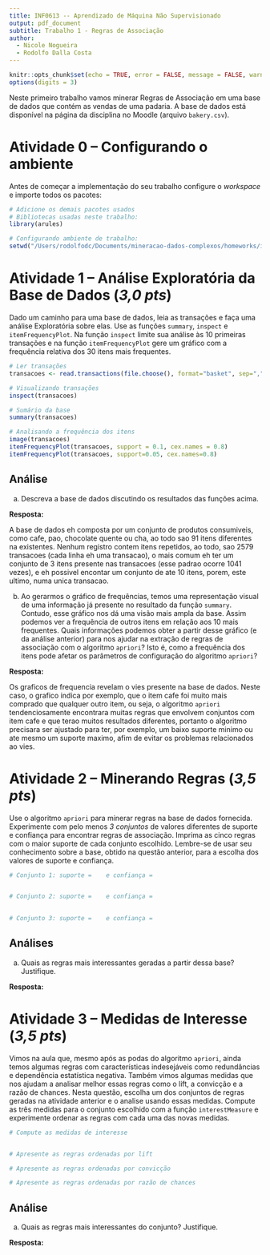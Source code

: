 ```yaml
---
title: INF0613 -- Aprendizado de Máquina Não Supervisionado
output: pdf_document
subtitle: Trabalho 1 - Regras de Associação
author: 
  - Nicole Nogueira 
  - Rodolfo Dalla Costa
---
```


```r
knitr::opts_chunk$set(echo = TRUE, error = FALSE, message = FALSE, warning = FALSE, tidy = FALSE)
options(digits = 3)
```

Neste primeiro trabalho vamos minerar Regras de Associação em uma base de dados que contém as vendas de uma padaria. A base de dados está disponível na página da disciplina no Moodle (arquivo `bakery.csv`).

# Atividade 0 -- Configurando o ambiente

Antes de começar a implementação do seu trabalho configure o *workspace* e importe todos os pacotes:

```r
# Adicione os demais pacotes usados
# Bibliotecas usadas neste trabalho:
library(arules)

# Configurando ambiente de trabalho:
setwd("/Users/rodolfodc/Documents/mineracao-dados-complexos/homeworks/inf-0611-0612/inf0613")

```

# Atividade 1 -- Análise Exploratória da Base de Dados (*3,0 pts*)

Dado um caminho para uma base de dados, leia as transações e faça uma análise Exploratória sobre elas. Use as funções `summary`, `inspect` e `itemFrequencyPlot`. Na função `inspect` limite sua análise às 10 primeiras transações e na função `itemFrequencyPlot` gere um gráfico com a frequência relativa dos 30 itens mais frequentes.

```r
# Ler transações
transacoes <- read.transactions(file.choose(), format="basket", sep=",")

# Visualizando transações
inspect(transacoes)

# Sumário da base
summary(transacoes)

# Analisando a frequência dos itens 
image(transacoes)
itemFrequencyPlot(transacoes, support = 0.1, cex.names = 0.8)
itemFrequencyPlot(transacoes, support=0.05, cex.names=0.8)

```

## Análise

a)  Descreva a base de dados discutindo os resultados das funções acima.

**Resposta:**

A base de dados eh composta por um conjunto de produtos consumiveis, como cafe, pao, chocolate quente ou cha, ao todo sao 91 itens diferentes na existentes. Nenhum registro contem itens repetidos, ao todo, sao 2579 transacoes (cada linha eh uma transacao), o mais comum eh ter um conjunto de 3 itens presente nas transacoes (esse padrao ocorre 1041 vezes), e eh possivel encontar um conjunto de ate 10 itens, porem, este ultimo, numa unica transacao.

b)  Ao gerarmos o gráfico de frequências, temos uma representação visual de uma informação já presente no resultado da função `summary`. Contudo, esse gráfico nos dá uma visão mais ampla da base. Assim podemos ver a frequência de outros itens em relação aos 10 mais frequentes. Quais informações podemos obter a partir desse gráfico (e da análise anterior) para nos ajudar na extração de regras de associação com o algoritmo `apriori`? Isto é, como a frequência dos itens pode afetar os parâmetros de configuração do algoritmo `apriori`?

**Resposta:**

Os graficos de frequencia revelam o vies presente na base de dados. Neste caso, o grafico indica por exemplo, que o item cafe foi muito mais comprado que qualquer outro item, ou seja, o algoritmo `apriori` tendenciosamente encontrara muitas regras que envolvem conjuntos com item cafe e que terao muitos resultados diferentes, portanto o algoritmo precisara ser ajustado para ter, por exemplo, um baixo suporte minimo ou ate mesmo um suporte maximo, afim de evitar os problemas relacionados ao vies.

# Atividade 2 -- Minerando Regras (*3,5 pts*)

Use o algoritmo `apriori` para minerar regras na base de dados fornecida. Experimente com pelo menos *3 conjuntos* de valores diferentes de suporte e confiança para encontrar regras de associação. Imprima as cinco regras com o maior suporte de cada conjunto escolhido. Lembre-se de usar seu conhecimento sobre a base, obtido na questão anterior, para a escolha dos valores de suporte e confiança.

```r
# Conjunto 1: suporte =    e confiança =    


# Conjunto 2: suporte =    e confiança =    
 

# Conjunto 3: suporte =    e confiança =    


```

## Análises

a)  Quais as regras mais interessantes geradas a partir dessa base? Justifique.

**Resposta:** <!-- Escreva sua resposta abaixo -->

<!-- Fim da resposta -->

# Atividade 3 -- Medidas de Interesse (*3,5 pts*)

Vimos na aula que, mesmo após as podas do algoritmo `apriori`, ainda temos algumas regras com características indesejáveis como redundâncias e dependência estatística negativa. Também vimos algumas medidas que nos ajudam a analisar melhor essas regras como o lift, a convicção e a razão de chances. Nesta questão, escolha um dos conjuntos de regras geradas na atividade anterior e o analise usando essas medidas. Compute as três medidas para o conjunto escolhido com a função `interestMeasure` e experimente ordenar as regras com cada uma das novas medidas.

```r
# Compute as medidas de interesse 


# Apresente as regras ordenadas por lift

# Apresente as regras ordenadas por convicção

# Apresente as regras ordenadas por razão de chances


```

## Análise

a)  Quais as regras mais interessantes do conjunto? Justifique.

**Resposta:** <!-- Escreva sua resposta abaixo -->

<!-- Fim da resposta -->
